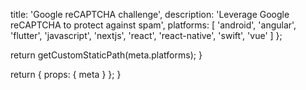 
  title: 'Google reCAPTCHA challenge',
  description:
    'Leverage Google reCAPTCHA to protect against spam',
  platforms: [
    'android',
    'angular',
    'flutter',
    'javascript',
    'nextjs',
    'react',
    'react-native',
    'swift',
    'vue'
  ]
};

  return getCustomStaticPath(meta.platforms);
}

  return {
    props: {
      meta
    }
  };
}
